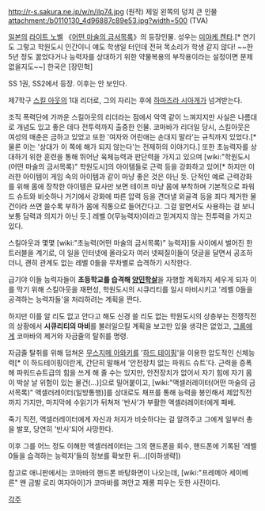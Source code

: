 http://r-s.sakura.ne.jp/w/n/ilp74.jpg
(원작) 제일 왼쪽의 덩치 큰 인물
attachment:/b0110130_4d96887c89e53.jpg?width=500
(TVA)

[[일본]]의 [[라이트 노벨]] 《[[어떤 마술의 금서목록]]》의 등장인물. 성우는 [[미야케 켄타]].[* 연기도 그렇고 학원도시 인간이니 얘도 학생일 터인데 전혀 목소리가 학생 같지 않다! ~~한 5년 정도 꿇었다거나 능력자를 상대하기 위한 약물복용의 부작용이라는 설정이면 문제 없을지도~~] 한국은 [장민혁]

SS 1권, SS2에서 등장.
이후는 안 보인다.

제7학구 [[스킬 아웃]]의 1대 리더로, 그의 자리는 후에 [[하마즈라 시아게]]가 넘겨받는다.

조직 폭력단에 가까운 스킬아웃의 리더라는 점에서 악역 같이 느껴지지만 사실은 나름대로 개념도 있고 좋은 데다 전투력까지 출중한 인물. 코마바가 리더일 당시, 스킬아웃은 여성의 매춘은 금하고 있었고 또한 '여자와 어린애는 손대지 말라'는 규칙까지 있었다.[* 물론 이는 '상대가 이 쪽에 해가 되지 않는다'는 전제하의 이야기다.] 또한 초능력자를 상대하기 위한 훈련을 통해 뛰어난 육체능력과 판단력을 가지고 있으며 [wiki:"학원도시(어떤 마술의 금서목록)" 학원도시]의 아이템들로 근력 등을 강화하고 있어[* 하지만 이러한 아이템이 게임 속의 아이템과 같이 마냥 좋은 것은 아닌 듯. 단적인 예로 근력강화를 위해 몸에 장착한 아이템은 묘사만 보면 테이프 마냥 몸에 부착하며 기본적으로 파워드 슈트와 비슷하나 거기에서 강화에 따른 압력 등을 견뎌낼 외골격 등을 죄다 제거한 물건이라 쓰면 쓸수록 부하가 몸에 직통으로 들어간다고. 그걸 알면서도 사용하는 걸 보니 보통 담력과 의지가 아닌 듯.] 레벨 0(무능력자)이라고 믿겨지지 않는 전투력을 가지고 있다.

스킬아웃과 몇몇 [wiki:"초능력(어떤 마술의 금서목록)" 능력자]들 사이에서 벌어진 한 트러블을 계기로, 이 일을 인터넷에 올라오자 여러 넷찌질이들이 덧글을 달면서 공조하더니, 괜히 관계도 없는 레벨 0들을 무차별로 습격하기 시작한다.

급기야 이들 능력자들이 '''초등학교를 습격해 [[양민학살]]'''을 자행할 계획까지 세우게 되자 이를 막기 위해 스킬아웃을 재편성, 학원도시의 시큐리티를 일시 마비시키고 '레벨 0들을 공격하는 능력자들'을 처리하려는 계획을 짠다.

하지만 이를 알 리도 없고 안다고 해도 신경 쓸 리도 없는 학원도시의 상층부는 전쟁직전의 상황에서 '''시큐리티의 마비'''를 불러일으킬 계획을 보고만 있을 생각은 없었고, [[그룹]]에게 코마바의 제거와 자금줄의 탈취를 명령.

자금줄 탈취를 위해 덥쳐온 [[무스지메 아와키]]를 '[http://bbs2.ruliweb.daum.net/gaia/do/ruliweb/family/230/read?articleId=18693435&bbsId=G005&itemId=75&pageIndex=1 하드 테이핑]'을 이용한 압도적인 신체능력[* 이 하드테이핑이란게, 간단히 말해서 '안전장치 없는 파워드 슈트'다. 근력을 증폭해 파워드슈트급의 힘을 쓰게 해 줄 수는 있지만, 안전장치가 없어서 자기 힘에 자기 몸이 박살 날 위험이 있는 물건(...)]으로 밀어붙이고, [wiki:"액셀러레이터(어떤 마술의 금서목록)" 액셀러레이터(일방통행)]를 상대로도 채프를 통해 능력을 봉인해서 제압직전까지 가지만, 마지막에 수읽기가 뒤쳐져 '반사'가 부활한 액셀러레이터에게 패배.

죽기 직전, 액셀러레이터에게 자신과 처지가 비슷하다는 걸 알려주고 그에게 일부러 총을 발포, 당연히 '반사'되어 사망한다.

이후 그를 어느 정도 이해한 액셀러레이터는 그의 핸드폰을 회수, 핸드폰에 기록된 '레벨 0들을 습격하는 능력자'들의 정보를 확보한 뒤...([이하생략]) 

참고로 애니판에서는 코마바의 핸드폰 바탕화면이 나오는데, [wiki:"프레메아 세이베른" 왠 금발 로리 여자아이]가 코마바를 껴안고 재롱 피우는 듯한 사진이다. 

[[각주]]
